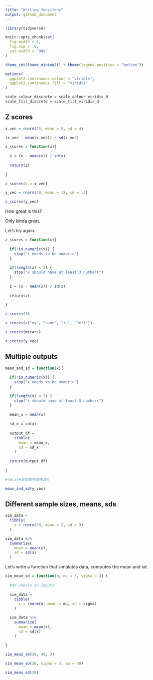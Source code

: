 ```yaml
---
title: "Writing funcitons"
output: github_document
---
```


```r
library(tidyverse)

knitr::opts_chunk$set(
  fig.width = 6,
  fig.asp = .6,
  out.width = "90%"
)

theme_set(theme_minimal() + theme(legend.position = "bottom"))

options(
  ggplot2.continuous.colour = "viridis",
  ggplot2.continuous.fill = "viridis"
)

scale_colour_discrete = scale_colour_viridis_d
scale_fill_discrete = scale_fill_viridis_d
```

## Z scores

```r
x_vec = rnorm(25, mean = 5, sd = 4)

(x_vec - mean(x_vec)) / sd(x_vec)

z_scores = function(x){
  
  z = (x - mean(x)) / sd(x)
  
  return(z)
  
}

z_scores(x = x_vec)

y_vec = rnorm(40, mean = 12, sd = .3)

z_scores(y_vec)
```

How great is this?

Only kinda great.

Let's try again.


```r
z_scores = function(x){
  
  if(!is.numeric(x)) {
    stop("x needs to be numeric")
  }
  
  if(length(x) < 3) {
    stop("x should have at least 3 numbers")
  }
  
  z = (x - mean(x)) / sd(x)
  
  return(z)
  
}

z_scores(3)

z_scores(c("my", "name", "is", "Jeff"))

z_scores(mtcars)

z_scores(y_vec)
```

## Multiple outputs

```r
mean_and_sd = function(x){
  
  if(!is.numeric(x)) {
    stop("x needs to be numeric")
  }
  
  if(length(x) < 3) {
    stop("x should have at least 3 numbers")
  }
  
  mean_x = mean(x)
  
  sd_x = sd(x)
  
  output_df = 
    tibble(
      mean = mean_x,
      sd = sd_x
    )
  
  return(output_df)
  
}

#rm(x)#清除那些野生的x

mean_and_sd(y_vec)
```

## Different sample sizes, means, sds

```r
sim_data = 
  tibble(
    x = rnorm(30, mean = 2, sd = 3)
  )

sim_data %>% 
  summarize(
    mean = mean(x),
    sd = sd(x)
  )
```

Let's write a function that simulates data, computes the mean and sd.

```r
sim_mean_sd = function(n, mu = 3, sigma = 4) {
  
  #do checks on inputs
  
  sim_data = 
    tibble(
      x = rnorm(n, mean = mu, sd = sigma)
    )

  sim_data %>% 
    summarize(
      mean = mean(x),
      sd = sd(x)
    )
  
}

sim_mean_sd(30, 40, 3)

sim_mean_sd(30, sigma = 3, mu = 40)

sim_mean_sd(30)
```

